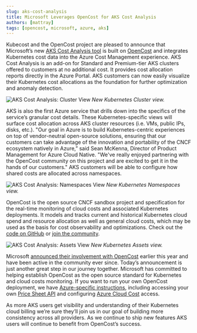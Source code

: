 ```yaml
---
slug: aks-cost-analysis
title: Microsoft Leverages OpenCost for AKS Cost Analysis
authors: [mattray]
tags: [opencost, microsoft, azure, aks]
---
```


Kubecost and the OpenCost project are pleased to announce that Microsoft’s new [AKS Cost Analysis tool](https://aka.ms/aks/cost-analysis) is built on [OpenCost](https://opencost.io) and integrates Kubernetes cost data into the Azure Cost Management experience. AKS Cost Analysis is an add-on for Standard and Premium-tier AKS clusters offered to customers at no additional cost. It provides cost allocation reports directly in the Azure Portal. AKS customers can now easily visualize their Kubernetes cost allocations as the foundation for further optimization and anomaly detection.

![AKS Cost Analysis: Cluster View](./img/cluster.png)
*New Kubernetes Cluster view.*

<!--truncate-->

AKS is also the first Azure service that drills down into the specifics of the service’s granular cost details. These Kubernetes-specific views will surface cost allocation across AKS cluster resources (i.e. VMs, public IPs, disks, etc.). "Our goal in Azure is to build Kubernetes-centric experiences on top of vendor-neutral open-source solutions, ensuring that our customers can take advantage of the innovation and portability of the CNCF ecosystem natively in Azure,” said Sean McKenna, Director of Product Management for Azure Cloud Native. "We've really enjoyed partnering with the OpenCost community on this project and are excited to get it in the hands of our customers." AKS customers will be able to configure how shared costs are allocated across namespaces.

![AKS Cost Analysis: Namespaces View](./img/namespaces.png)
*New Kubernetes Namespaces view.*

OpenCost is the open source CNCF sandbox project and specification for the real-time monitoring of cloud costs and associated Kubernetes deployments. It models and tracks current and historical Kubernetes cloud spend and resource allocation as well as general cloud costs, which may be used as the basis for cost observability and optimizations. Check out the [code on GitHub](https://github.com/opencost/opencost) or [join the community](https://www.opencost.io/docs/community).

![AKS Cost Analysis: Assets View](./img/assets.png)
*New Kubernetes Assets view.*

Microsoft [announced their involvement with OpenCost](https://www.opencost.io/blog/azure-opencost) earlier this year and have been active in the community ever since. Today’s announcement is just another great step in our journey together. Microsoft has committed to helping establish OpenCost as the open source standard for Kubernetes and cloud costs monitoring. If you want to run your own OpenCost deployment, we have [Azure-specific instructions](https://www.opencost.io/docs/configuration/azure), including accessing your own [Price Sheet API](https://www.opencost.io/docs/configuration/azure#customer-specific-pricing) and configuring [Azure Cloud Cost](https://www.opencost.io/docs/configuration/azure#azure-cloud-cost-configuration) access.

As more AKS users get visibility and understanding of their Kubernetes cloud billing we’re sure they’ll join us in our goal of building more consistency across all providers. As we continue to ship new features AKS users will continue to benefit from OpenCost’s success.
